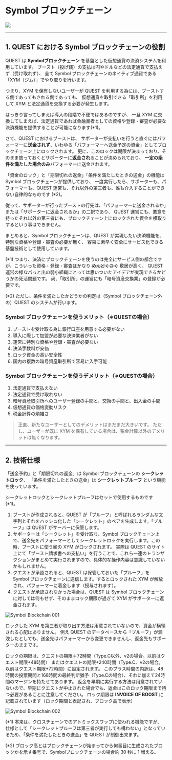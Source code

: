 # Symbol ブロックチェーン

<img src="/Symbol_Logo-wordmark-Dark-BG.svg" className="noborder" />

---

## 1. QUEST における Symbol ブロックチェーンの役割

QUEST は **Symbolブロックチェーン** を基盤とした仮想通貨の決済システムを利用しています。
ブースト（投げ銭）の支払は円やドルなどの法定通貨で支払えず（受け取れず）、
全て Symbol ブロックチェーンのネイティブ通貨である「XYM（ジム）」でやり取りを行います。

つまり、XYM を保有しないユーザーが QUEST を利用する為には、ブーストする側であってもされる側であっても、
仮想通貨を取引できる「取引所」を利用して XYM と法定通貨を交換する必要が発生します。

はっきり言ってしまえば導入の段階で不便ではあるのですが、
一旦 XYM に交換してしまえば、法定通貨であれば金融業者としての資格や登録・審査が必要な決済機能を提供することが可能になります(\*1)。

さて、QUEST におけるブーストは、
サポーターが支払いを行うと直ぐにはパフォーマーに**送金されず**、いわゆる「パフォーマーへ送金予定の資金」としてブロックチェーン上にロックされます。
更に、このロックは期限が決まっており、そのまま放っておくとサポーターに**返金され**ることが決められており、
**一定の条件を満たした場合のみ**パフォーマーに送金されます。

「資金のロック」と「期限切れの返金」「条件を満たしたときの送金」の機能は Symbol ブロックチェーンが提供しており、
一度実行したら、サポーターも、パフォーマーも、QUEST 運営も、それ以外の第三者も、誰も介入することができない自律的なものです (\*2)。

従って、サポーターが行ったブーストの行先は、「パフォーマーに送金されるか」または「サポーターに返金されるか」の二択であり、
QUEST 運営にも、悪意を持ったそれ以外の第三者にも、ブロックチェーン上にロックされた資金を横取りするという事はできません。

まとめると、Symbol ブロックチェーンは、QUEST が実現したい決済機能を、特別な資格や登録・審査の必要が無く、
容易に素早く安全にサービス化できる基盤技術として使用しています。

<div className="is-size-7">

(\*1) つまり、決済にブロックチェーンを使うのは完全にサービス側の都合ですが、こういった資格・登録・審査はかなり ~~めんどくさく~~ 敷居が高く、
    QUEST 運営の様なパっと出の弱小組織にとっては思いついたアイデアが実現できるかどうかの死活問題です。
    尚、「取引所」の運営にも「暗号資産交換業」の登録が必要です。

(\*2) ただし、条件を満たしたかどうかの判定は（Symbol ブロックチェーン外の）QUEST のシステムが行います。

</div>

### Symbol ブロックチェーンを使うメリット（※QUESTの場合）

1. ブーストを受け取る為に銀行口座を用意する必要がない
2. 導入に際して加盟が必要な決済業者がない
3. 運営に特別な資格や登録・審査が必要ない
4. 決済手数料が安価
5. ロック資金の高い安全性
6. 国内の複数の暗号資産取引所で容易に入手可能

### Symbol ブロックチェーンを使うデメリット（※QUESTの場合）

1. 法定通貨で支払えない
2. 法定通貨で受け取れない
3. 暗号資産取引所へのユーザー登録の手間と、交換の手間と、出入金の手間
4. 仮想通貨の価格変動リスク
5. 税金計算の煩雑さ

> 正直、新たなユーザーとしてのデメリットはまだまだ大きいです。
> ただし、ユーザーが既に XYM を保有している場合は、税金計算以外のデメリットは無くなります。

---

## 2. 技術仕様

「送金予約」と「期限切れの返金」は Symbol ブロックチェーンの **シークレットロック**、
「条件を満たしたときの送金」は **シークレットプルーフ** という機能を使っています。

シークレットロックとシークレットプルーフはセットで使用するものです (\*1)。

1. ブーストが作成されると、QUEST が「プルーフ」と呼ばれるランダムな文字列とそれをハッシュ化した「シークレット」のペアを生成します。「プルーフ」は QUEST がサーバーに保管します。
2. サポーターは「シークレット」を受け取り、Symbol ブロックチェーン上で、送金先をパフォーマーとしてシークレットロックを実行します。この時、ブーストに使う額の XYM がロックされます。
   実際は QUEST のサイト上にて「ブースト請求書への支払い」を行うことで、これら一連のトランザクションがまとめて実行されますので、具体的な操作内容は意識していないかもしれません。
3. クエストが承認されると、QUEST は保管しておいた「プルーフ」を Symbol ブロックチェーンに送信します。するとロックされた XYM が解放され、パフォーマーに着金します（授与されます）。
4. クエストが承認されなかった場合は、QUEST は Symbol ブロックチェーンに対しては何もせず、そのままロック期限が過ぎて XYM がサポーターに返金されます。

![Symbol Blockchain 001](/user-manual/ja/supplement/symbol-blockchain-001.svg)

ロックした XYM を第三者が取り出す方法は用意されていないので、資金が横領される心配はありません。
例え QUEST のデータベースから「プルーフ」が漏洩したとしても、送金先はパフォーマーから変更できませんし、返金先もサポーターのままです。

ロックの期限は、クエストの期限＋72時間（Type.C以外、v2の場合。以前はクエスト期限+48時間）
またはクエストの期限+240時間（Type.C、v2の場合。以前はクエスト期限+72時間）に設定されます。
このプラス時間の内訳は、48時間の投票期間と168時間の最終判断猶予（Type.Cの場合）、それに加えて24時間のマージンを持たせてあります。
返金を早期に実行する方法は用意されていないので、早期にクエストが中止された場合でも、返金はこのロック期限まで待つ必要があることに注意してください。
ロック期限は **INVOICE OF BOOST** に記載されています（ロック期間と表記され、ブロック高で表示）

![Symbol Blockchain 002](/user-manual/ja/supplement/symbol-blockchain-002.png)

<div className="is-size-7">

(\*1) 本来は、クロスチェーンでのアトミックスワップに使われる機能ですが、
    仕様として「シークレットプルーフは第三者が実行しても構わない」となっているため、「条件を満たしたときの送金」を QUEST が制御出来ます。

(\*2) ブロック高とはブロックチェーンが始まってから何番目に生成されたブロックかを示す番号で、Symbolブロックチェーンの場合約 30 秒に 1 増える。

</div>
